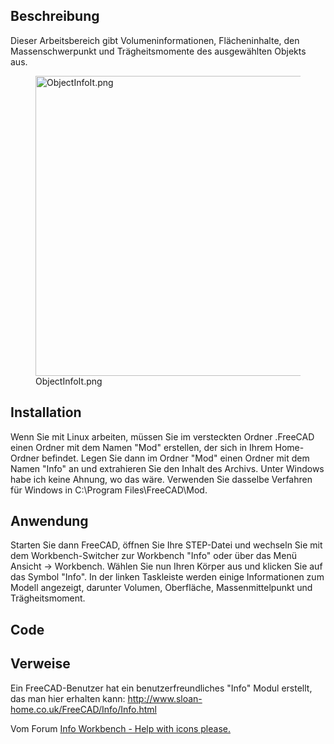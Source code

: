<languages/>

{{Macro/de
|Name=Macro ObjectInfo
|Translate=Macro ObjectInfo
|Description=Liefert Informationen zum ausgewählten Objekt.
|Author=keithsloan52
|Version=1.0
|Date=2012-11-09
|FCVersion=Until 0.17 '''and PyQt4'''
|Download=[https://wiki.freecad.org/images/2/29/Macro_ObjectInfo.png Werkzeugleistensymbol]
|SeeAlso=[[Arch_Survey/de|Arch Survey]]
}}

<span id="Description"></span>
==Beschreibung==

Dieser Arbeitsbereich gibt Volumeninformationen, Flächeninhalte, den Massenschwerpunkt und Trägheitsmomente des ausgewählten Objekts aus.

[[Image:ObjectInfoIt.png|480px]]

==Installation==

Wenn Sie mit Linux arbeiten, müssen Sie im versteckten Ordner .FreeCAD einen Ordner mit dem Namen "Mod" erstellen, der sich in Ihrem Home-Ordner befindet. Legen Sie dann im Ordner "Mod" einen Ordner mit dem Namen "Info" an und extrahieren Sie den Inhalt des Archivs. Unter Windows habe ich keine Ahnung, wo das wäre. Verwenden Sie dasselbe Verfahren für Windows in C:\Program Files\FreeCAD\Mod.

<span id="Usage"></span>
==Anwendung==

Starten Sie dann FreeCAD, öffnen Sie Ihre STEP-Datei und wechseln Sie mit dem Workbench-Switcher zur Workbench "Info" oder über das Menü Ansicht → Workbench. Wählen Sie nun Ihren Körper aus und klicken Sie auf das Symbol "Info". In der linken Taskleiste werden einige Informationen zum Modell angezeigt, darunter Volumen, Oberfläche, Massenmittelpunkt und Trägheitsmoment.

==Code==

{{MacroCode|code=
import webbrowser 

##########
# WorkBenche
# Code used to download the zip file from FreeCAD
##########

FreeCAD.Console.PrintMessage("\n" + "You must download the Info.zip file in the author github KeithSloan/FreeCAD_Infosite" + "\n")
FreeCAD.Console.PrintMessage("http://keithsloan.dynu.com/Keith&Jenny/" + "\n")
webbrowser.open("https://github.com/KeithSloan/FreeCAD_Info/archive/master.zip")

}}

<span id="Links"></span>
==Verweise==

Ein FreeCAD-Benutzer hat ein benutzerfreundliches "Info" Modul erstellt, das man hier erhalten kann: http://www.sloan-home.co.uk/FreeCAD/Info/Info.html

Vom Forum [http://forum.freecadweb.org/viewtopic.php?f=10&t=3185 Info Workbench - Help with icons please.]